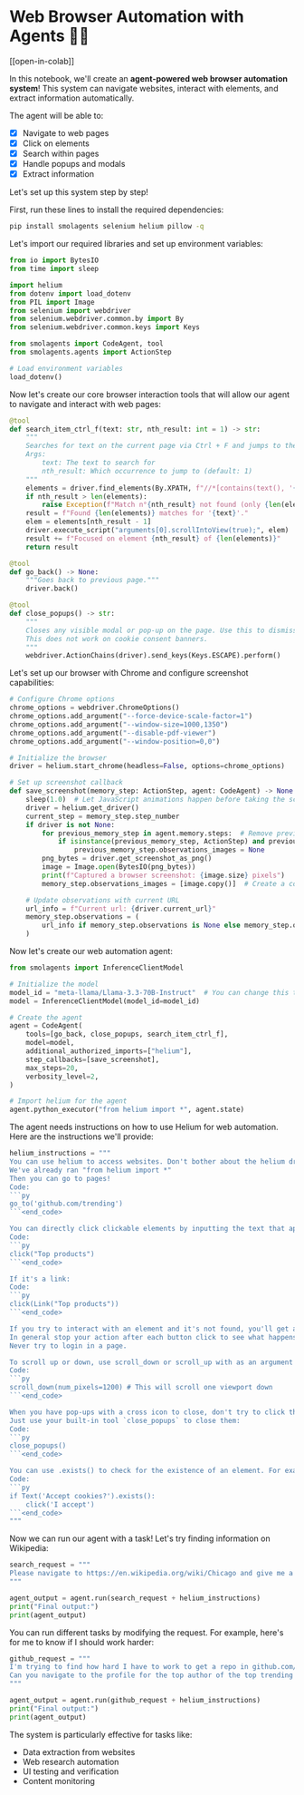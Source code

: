 # Web Browser Automation with Agents 🤖🌐

[[open-in-colab]]

In this notebook, we'll create an **agent-powered web browser automation system**! This system can navigate websites, interact with elements, and extract information automatically.

The agent will be able to:

- [x] Navigate to web pages
- [x] Click on elements
- [x] Search within pages
- [x] Handle popups and modals
- [x] Extract information

Let's set up this system step by step!

First, run these lines to install the required dependencies:

```bash
pip install smolagents selenium helium pillow -q
```

Let's import our required libraries and set up environment variables:

```python
from io import BytesIO
from time import sleep

import helium
from dotenv import load_dotenv
from PIL import Image
from selenium import webdriver
from selenium.webdriver.common.by import By
from selenium.webdriver.common.keys import Keys

from smolagents import CodeAgent, tool
from smolagents.agents import ActionStep

# Load environment variables
load_dotenv()
```

Now let's create our core browser interaction tools that will allow our agent to navigate and interact with web pages:

```python
@tool
def search_item_ctrl_f(text: str, nth_result: int = 1) -> str:
    """
    Searches for text on the current page via Ctrl + F and jumps to the nth occurrence.
    Args:
        text: The text to search for
        nth_result: Which occurrence to jump to (default: 1)
    """
    elements = driver.find_elements(By.XPATH, f"//*[contains(text(), '{text}')]")
    if nth_result > len(elements):
        raise Exception(f"Match n°{nth_result} not found (only {len(elements)} matches found)")
    result = f"Found {len(elements)} matches for '{text}'."
    elem = elements[nth_result - 1]
    driver.execute_script("arguments[0].scrollIntoView(true);", elem)
    result += f"Focused on element {nth_result} of {len(elements)}"
    return result

@tool
def go_back() -> None:
    """Goes back to previous page."""
    driver.back()

@tool
def close_popups() -> str:
    """
    Closes any visible modal or pop-up on the page. Use this to dismiss pop-up windows!
    This does not work on cookie consent banners.
    """
    webdriver.ActionChains(driver).send_keys(Keys.ESCAPE).perform()
```

Let's set up our browser with Chrome and configure screenshot capabilities:

```python
# Configure Chrome options
chrome_options = webdriver.ChromeOptions()
chrome_options.add_argument("--force-device-scale-factor=1")
chrome_options.add_argument("--window-size=1000,1350")
chrome_options.add_argument("--disable-pdf-viewer")
chrome_options.add_argument("--window-position=0,0")

# Initialize the browser
driver = helium.start_chrome(headless=False, options=chrome_options)

# Set up screenshot callback
def save_screenshot(memory_step: ActionStep, agent: CodeAgent) -> None:
    sleep(1.0)  # Let JavaScript animations happen before taking the screenshot
    driver = helium.get_driver()
    current_step = memory_step.step_number
    if driver is not None:
        for previous_memory_step in agent.memory.steps:  # Remove previous screenshots for lean processing
            if isinstance(previous_memory_step, ActionStep) and previous_memory_step.step_number <= current_step - 2:
                previous_memory_step.observations_images = None
        png_bytes = driver.get_screenshot_as_png()
        image = Image.open(BytesIO(png_bytes))
        print(f"Captured a browser screenshot: {image.size} pixels")
        memory_step.observations_images = [image.copy()]  # Create a copy to ensure it persists

    # Update observations with current URL
    url_info = f"Current url: {driver.current_url}"
    memory_step.observations = (
        url_info if memory_step.observations is None else memory_step.observations + "\n" + url_info
    )
```

Now let's create our web automation agent:

```python
from smolagents import InferenceClientModel

# Initialize the model
model_id = "meta-llama/Llama-3.3-70B-Instruct"  # You can change this to your preferred model
model = InferenceClientModel(model_id=model_id)

# Create the agent
agent = CodeAgent(
    tools=[go_back, close_popups, search_item_ctrl_f],
    model=model,
    additional_authorized_imports=["helium"],
    step_callbacks=[save_screenshot],
    max_steps=20,
    verbosity_level=2,
)

# Import helium for the agent
agent.python_executor("from helium import *", agent.state)
```

The agent needs instructions on how to use Helium for web automation. Here are the instructions we'll provide:

```python
helium_instructions = """
You can use helium to access websites. Don't bother about the helium driver, it's already managed.
We've already ran "from helium import *"
Then you can go to pages!
Code:
```py
go_to('github.com/trending')
```<end_code>

You can directly click clickable elements by inputting the text that appears on them.
Code:
```py
click("Top products")
```<end_code>

If it's a link:
Code:
```py
click(Link("Top products"))
```<end_code>

If you try to interact with an element and it's not found, you'll get a LookupError.
In general stop your action after each button click to see what happens on your screenshot.
Never try to login in a page.

To scroll up or down, use scroll_down or scroll_up with as an argument the number of pixels to scroll from.
Code:
```py
scroll_down(num_pixels=1200) # This will scroll one viewport down
```<end_code>

When you have pop-ups with a cross icon to close, don't try to click the close icon by finding its element or targeting an 'X' element (this most often fails).
Just use your built-in tool `close_popups` to close them:
Code:
```py
close_popups()
```<end_code>

You can use .exists() to check for the existence of an element. For example:
Code:
```py
if Text('Accept cookies?').exists():
    click('I accept')
```<end_code>
"""
```

Now we can run our agent with a task! Let's try finding information on Wikipedia:

```python
search_request = """
Please navigate to https://en.wikipedia.org/wiki/Chicago and give me a sentence containing the word "1992" that mentions a construction accident.
"""

agent_output = agent.run(search_request + helium_instructions)
print("Final output:")
print(agent_output)
```

You can run different tasks by modifying the request. For example, here's for me to know if I should work harder:

```python
github_request = """
I'm trying to find how hard I have to work to get a repo in github.com/trending.
Can you navigate to the profile for the top author of the top trending repo, and give me their total number of commits over the last year?
"""

agent_output = agent.run(github_request + helium_instructions)
print("Final output:")
print(agent_output)
```

The system is particularly effective for tasks like:
- Data extraction from websites
- Web research automation
- UI testing and verification
- Content monitoring